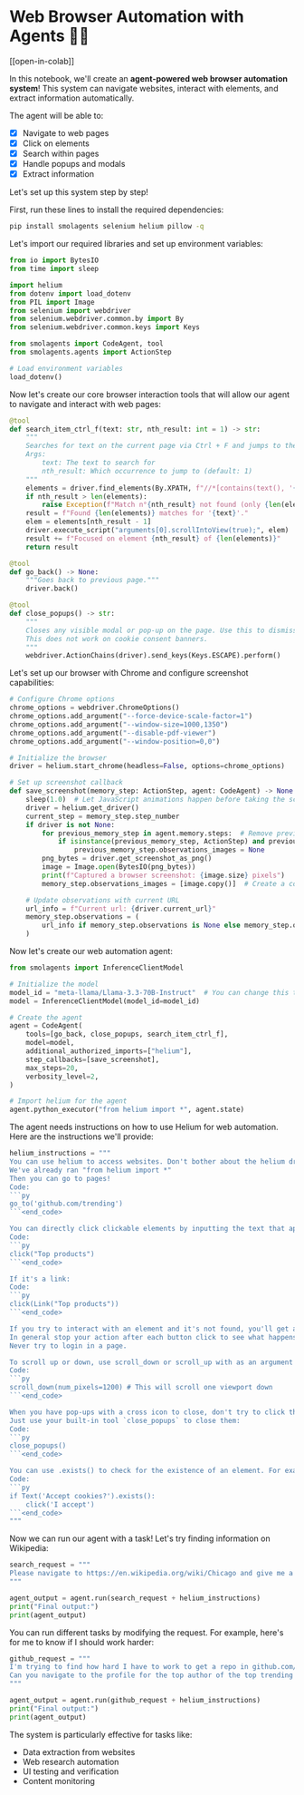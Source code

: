 # Web Browser Automation with Agents 🤖🌐

[[open-in-colab]]

In this notebook, we'll create an **agent-powered web browser automation system**! This system can navigate websites, interact with elements, and extract information automatically.

The agent will be able to:

- [x] Navigate to web pages
- [x] Click on elements
- [x] Search within pages
- [x] Handle popups and modals
- [x] Extract information

Let's set up this system step by step!

First, run these lines to install the required dependencies:

```bash
pip install smolagents selenium helium pillow -q
```

Let's import our required libraries and set up environment variables:

```python
from io import BytesIO
from time import sleep

import helium
from dotenv import load_dotenv
from PIL import Image
from selenium import webdriver
from selenium.webdriver.common.by import By
from selenium.webdriver.common.keys import Keys

from smolagents import CodeAgent, tool
from smolagents.agents import ActionStep

# Load environment variables
load_dotenv()
```

Now let's create our core browser interaction tools that will allow our agent to navigate and interact with web pages:

```python
@tool
def search_item_ctrl_f(text: str, nth_result: int = 1) -> str:
    """
    Searches for text on the current page via Ctrl + F and jumps to the nth occurrence.
    Args:
        text: The text to search for
        nth_result: Which occurrence to jump to (default: 1)
    """
    elements = driver.find_elements(By.XPATH, f"//*[contains(text(), '{text}')]")
    if nth_result > len(elements):
        raise Exception(f"Match n°{nth_result} not found (only {len(elements)} matches found)")
    result = f"Found {len(elements)} matches for '{text}'."
    elem = elements[nth_result - 1]
    driver.execute_script("arguments[0].scrollIntoView(true);", elem)
    result += f"Focused on element {nth_result} of {len(elements)}"
    return result

@tool
def go_back() -> None:
    """Goes back to previous page."""
    driver.back()

@tool
def close_popups() -> str:
    """
    Closes any visible modal or pop-up on the page. Use this to dismiss pop-up windows!
    This does not work on cookie consent banners.
    """
    webdriver.ActionChains(driver).send_keys(Keys.ESCAPE).perform()
```

Let's set up our browser with Chrome and configure screenshot capabilities:

```python
# Configure Chrome options
chrome_options = webdriver.ChromeOptions()
chrome_options.add_argument("--force-device-scale-factor=1")
chrome_options.add_argument("--window-size=1000,1350")
chrome_options.add_argument("--disable-pdf-viewer")
chrome_options.add_argument("--window-position=0,0")

# Initialize the browser
driver = helium.start_chrome(headless=False, options=chrome_options)

# Set up screenshot callback
def save_screenshot(memory_step: ActionStep, agent: CodeAgent) -> None:
    sleep(1.0)  # Let JavaScript animations happen before taking the screenshot
    driver = helium.get_driver()
    current_step = memory_step.step_number
    if driver is not None:
        for previous_memory_step in agent.memory.steps:  # Remove previous screenshots for lean processing
            if isinstance(previous_memory_step, ActionStep) and previous_memory_step.step_number <= current_step - 2:
                previous_memory_step.observations_images = None
        png_bytes = driver.get_screenshot_as_png()
        image = Image.open(BytesIO(png_bytes))
        print(f"Captured a browser screenshot: {image.size} pixels")
        memory_step.observations_images = [image.copy()]  # Create a copy to ensure it persists

    # Update observations with current URL
    url_info = f"Current url: {driver.current_url}"
    memory_step.observations = (
        url_info if memory_step.observations is None else memory_step.observations + "\n" + url_info
    )
```

Now let's create our web automation agent:

```python
from smolagents import InferenceClientModel

# Initialize the model
model_id = "meta-llama/Llama-3.3-70B-Instruct"  # You can change this to your preferred model
model = InferenceClientModel(model_id=model_id)

# Create the agent
agent = CodeAgent(
    tools=[go_back, close_popups, search_item_ctrl_f],
    model=model,
    additional_authorized_imports=["helium"],
    step_callbacks=[save_screenshot],
    max_steps=20,
    verbosity_level=2,
)

# Import helium for the agent
agent.python_executor("from helium import *", agent.state)
```

The agent needs instructions on how to use Helium for web automation. Here are the instructions we'll provide:

```python
helium_instructions = """
You can use helium to access websites. Don't bother about the helium driver, it's already managed.
We've already ran "from helium import *"
Then you can go to pages!
Code:
```py
go_to('github.com/trending')
```<end_code>

You can directly click clickable elements by inputting the text that appears on them.
Code:
```py
click("Top products")
```<end_code>

If it's a link:
Code:
```py
click(Link("Top products"))
```<end_code>

If you try to interact with an element and it's not found, you'll get a LookupError.
In general stop your action after each button click to see what happens on your screenshot.
Never try to login in a page.

To scroll up or down, use scroll_down or scroll_up with as an argument the number of pixels to scroll from.
Code:
```py
scroll_down(num_pixels=1200) # This will scroll one viewport down
```<end_code>

When you have pop-ups with a cross icon to close, don't try to click the close icon by finding its element or targeting an 'X' element (this most often fails).
Just use your built-in tool `close_popups` to close them:
Code:
```py
close_popups()
```<end_code>

You can use .exists() to check for the existence of an element. For example:
Code:
```py
if Text('Accept cookies?').exists():
    click('I accept')
```<end_code>
"""
```

Now we can run our agent with a task! Let's try finding information on Wikipedia:

```python
search_request = """
Please navigate to https://en.wikipedia.org/wiki/Chicago and give me a sentence containing the word "1992" that mentions a construction accident.
"""

agent_output = agent.run(search_request + helium_instructions)
print("Final output:")
print(agent_output)
```

You can run different tasks by modifying the request. For example, here's for me to know if I should work harder:

```python
github_request = """
I'm trying to find how hard I have to work to get a repo in github.com/trending.
Can you navigate to the profile for the top author of the top trending repo, and give me their total number of commits over the last year?
"""

agent_output = agent.run(github_request + helium_instructions)
print("Final output:")
print(agent_output)
```

The system is particularly effective for tasks like:
- Data extraction from websites
- Web research automation
- UI testing and verification
- Content monitoring